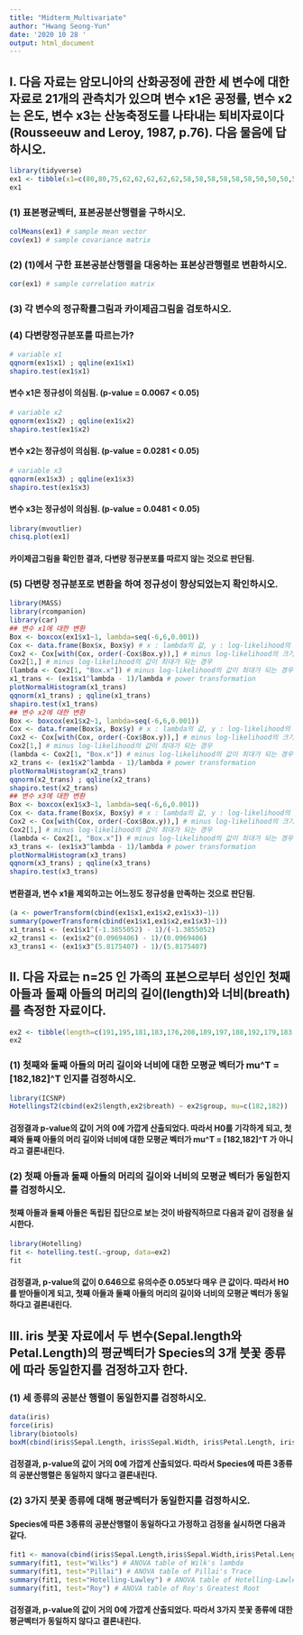 ```yaml
---
title: "Midterm_Multivariate"
author: "Hwang Seong-Yun"
date: '2020 10 28 '
output: html_document
---
```


## I. 다음 자료는 암모니아의 산화공정에 관한 세 변수에 대한 자료로 21개의 관측치가 있으며 변수 x1은 공정률, 변수 x2는 온도, 변수 x3는 산농축정도를 나타내는 퇴비자료이다(Rousseeuw and Leroy, 1987, p.76). 다음 물음에 답하시오. 

```r
library(tidyverse)
ex1 <- tibble(x1=c(80,80,75,62,62,62,62,62,58,58,58,58,58,58,50,50,50,50,50,56,70),x2=c(27,27,25,24,22,23,24,24,23,18,18,17,18,19,18,18,19,19,20,20,20),x3=c(89,88,90,87,87,87,93,93,87,80,89,88,82,93,89,86,72,79,80,82,91))
ex1
```

### (1) 표본평균벡터, 표본공분산행렬을 구하시오.
```r
colMeans(ex1) # sample mean vector
cov(ex1) # sample covariance matrix
```

### (2) (1)에서 구한 표본공분산행렬을 대응하는 표본상관행렬로 변환하시오.

```r
cor(ex1) # sample correlation matrix
```

### (3) 각 변수의 정규확률그림과 카이제곱그림을 검토하시오.
### (4) 다변량정규분포를 따르는가?

```r
# variable x1
qqnorm(ex1$x1) ; qqline(ex1$x1)
shapiro.test(ex1$x1)
```

#### 변수 x1은 정규성이 의심됨. (p-value = 0.0067 < 0.05)

```r
# variable x2
qqnorm(ex1$x2) ; qqline(ex1$x2)
shapiro.test(ex1$x2)
```

#### 변수 x2는 정규성이 의심됨. (p-value = 0.0281 < 0.05)

```r
# variable x3
qqnorm(ex1$x3) ; qqline(ex1$x3)
shapiro.test(ex1$x3)
```

#### 변수 x3는 정규성이 의심됨. (p-value = 0.0481 < 0.05)

```r
library(mvoutlier)
chisq.plot(ex1)
```

#### 카이제곱그림을 확인한 결과, 다변량 정규분포를 따르지 않는 것으로 판단됨.

### (5) 다변량 정규분포로 변환을 하여 정규성이 향상되었는지 확인하시오.

```r
library(MASS)
library(rcompanion)
library(car)
## 변수 x1에 대한 변환
Box <- boxcox(ex1$x1~1, lambda=seq(-6,6,0.001))
Cox <- data.frame(Box$x, Box$y) # x : lambda의 값, y : log-likelihood의 값    
Cox2 <- Cox[with(Cox, order(-Cox$Box.y)),] # minus log-likelihood의 크기순으로 정렬
Cox2[1,] # minus log-likelihood의 값이 최대가 되는 경우
(lambda <- Cox2[1, "Box.x"]) # minus log-likelihood의 값이 최대가 되는 경우의 lambda 값 
x1_trans <- (ex1$x1^lambda - 1)/lambda # power transformation  
plotNormalHistogram(x1_trans)
qqnorm(x1_trans) ; qqline(x1_trans)
shapiro.test(x1_trans)
## 변수 x2에 대한 변환
Box <- boxcox(ex1$x2~1, lambda=seq(-6,6,0.001))
Cox <- data.frame(Box$x, Box$y) # x : lambda의 값, y : log-likelihood의 값    
Cox2 <- Cox[with(Cox, order(-Cox$Box.y)),] # minus log-likelihood의 크기순으로 정렬
Cox2[1,] # minus log-likelihood의 값이 최대가 되는 경우
(lambda <- Cox2[1, "Box.x"]) # minus log-likelihood의 값이 최대가 되는 경우의 lambda 값 
x2_trans <- (ex1$x2^lambda - 1)/lambda # power transformation  
plotNormalHistogram(x2_trans)
qqnorm(x2_trans) ; qqline(x2_trans)
shapiro.test(x2_trans)
## 변수 x3에 대한 변환
Box <- boxcox(ex1$x3~1, lambda=seq(-6,6,0.001))
Cox <- data.frame(Box$x, Box$y) # x : lambda의 값, y : log-likelihood의 값    
Cox2 <- Cox[with(Cox, order(-Cox$Box.y)),] # minus log-likelihood의 크기순으로 정렬
Cox2[1,] # minus log-likelihood의 값이 최대가 되는 경우
(lambda <- Cox2[1, "Box.x"]) # minus log-likelihood의 값이 최대가 되는 경우의 lambda 값 
x3_trans <- (ex1$x3^lambda - 1)/lambda # power transformation  
plotNormalHistogram(x3_trans)
qqnorm(x3_trans) ; qqline(x3_trans)
shapiro.test(x3_trans)
```

#### 변환결과, 변수 x1을 제외하고는 어느정도 정규성을 만족하는 것으로 판단됨.

```r
(a <- powerTransform(cbind(ex1$x1,ex1$x2,ex1$x3)~1))
summary(powerTransform(cbind(ex1$x1,ex1$x2,ex1$x3)~1))
x1_trans1 <- (ex1$x1^(-1.3855052) - 1)/(-1.3855052)
x2_trans1 <- (ex1$x2^(0.0969406) - 1)/(0.0969406)
x3_trans1 <- (ex1$x3^(5.8175407) - 1)/(5.8175407)
```



## II. 다음 자료는 n=25 인 가족의 표본으로부터 성인인 첫째 아들과 둘째 아들의 머리의 길이(length)와 너비(breath)를 측정한 자료이다.

```r
ex2 <- tibble(length=c(191,195,181,183,176,208,189,197,188,192,179,183,174,190,188,163,195,186,181,175,192,174,176,197,190,179,201,185,188,171,192,190,189,197,187,186,174,185,195,187,161,183,173,182,165,185,178,176,200,187),breath=c(155,149,148,153,144,157,150,159,152,150,158,147,150,159,151,137,155,153,145,140,154,143,139,167,163,145,152,149,149,142,152,149,152,159,151,148,147,152,157,158,130,158,148,146,137,152,147,143,158,150),group=c(rep("first",25),rep("second",25)))
ex2
```

### (1) 첫째와 둘째 아들의 머리 길이와 너비에 대한 모평균 벡터가 mu^T = [182,182]^T 인지를 검정하시오.

```r
library(ICSNP)
HotellingsT2(cbind(ex2$length,ex2$breath) ~ ex2$group, mu=c(182,182))
```

#### 검정결과 p-value의 값이 거의 0에 가깝게 산출되었다. 따라서 H0를 기각하게 되고, 첫째와 둘째 아들의 머리 길이와 너비에 대한 모평균 벡터가 mu^T = [182,182]^T 가 아니라고 결론내린다.

### (2) 첫째 아들과 둘째 아들의 머리의 길이와 너비의 모평균 벡터가 동일한지를 검정하시오. 

#### 첫째 아들과 둘째 아들은 독립된 집단으로 보는 것이 바람직하므로 다음과 같이 검정을 실시한다.

```r
library(Hotelling)
fit <- hotelling.test(.~group, data=ex2)
fit
```

#### 검정결과, p-value의 값이 0.646으로 유의수준 0.05보다 매우 큰 값이다. 따라서 H0를 받아들이게 되고, 첫째 아들과 둘째 아들의 머리의 길이와 너비의 모평균 벡터가 동일하다고 결론내린다.



## III. iris 붓꽃 자료에서 두 변수(Sepal.length와 Petal.Length)의 평균벡터가 Species의 3개 붓꽃 종류에 따라 동일한지를 검정하고자 한다.

### (1) 세 종류의 공분산 행렬이 동일한지를 검정하시오.

```r
data(iris)
force(iris)
library(biotools)
boxM(cbind(iris$Sepal.Length, iris$Sepal.Width, iris$Petal.Length, iris$Petal.Width) , iris$Species)
```

#### 검정결과, p-value의 값이 거의 0에 가깝게 산출되었다. 따라서 Species에 따른 3종류의 공분산행렬은 동일하지 않다고 결론내린다.

### (2) 3가지 붓꽃 종류에 대해 평균벡터가 동일한지를 검정하시오.

#### Species에 따른 3종류의 공분산행렬이 동일하다고 가정하고 검정을 실시하면 다음과 같다.

```r
fit1 <- manova(cbind(iris$Sepal.Length,iris$Sepal.Width,iris$Petal.Length,iris$Petal.Width)~iris$Species)
summary(fit1, test="Wilks") # ANOVA table of Wilk's lambda
summary(fit1, test="Pillai") # ANOVA table of Pillai's Trace
summary(fit1, test="Hotelling-Lawley") # ANOVA table of Hotelling-Lawley Trace
summary(fit1, test="Roy") # ANOVA table of Roy's Greatest Root
```

#### 검정결과, p-value의 값이 거의 0에 가깝게 산출되었다. 따라서 3가지 붓꽃 종류에 대한 평균벡터가 동일하지 않다고 결론내린다. 
